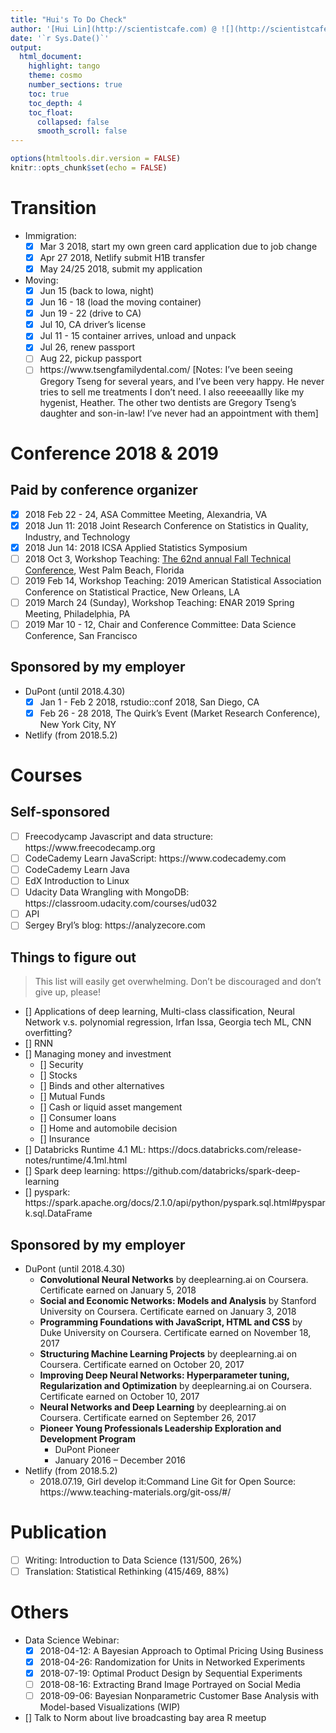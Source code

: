 ```yaml
---
title: "Hui's To Do Check"
author: '[Hui Lin](http://scientistcafe.com) @ ![](http://scientistcafe.com/images/netlifylogo.png){width=15%}'
date: '`r Sys.Date()`'
output:
  html_document:
    highlight: tango
    theme: cosmo
    number_sections: true
    toc: true
    toc_depth: 4
    toc_float:
      collapsed: false
      smooth_scroll: false
---
```


```r
options(htmltools.dir.version = FALSE)
knitr::opts_chunk$set(echo = FALSE)
```

# Transition

- Immigration: 
    - [x] Mar 3 2018, start my own green card application due to job change
    - [x] Apr 27 2018, Netlify submit H1B transfer
    - [x] May 24/25 2018, submit my application 

- Moving: 
    - [x] Jun 15 (back to Iowa, night)
    - [x] Jun 16 - 18 (load the moving container)
    - [x] Jun 19 - 22 (drive to CA)
    - [x] Jul 10, CA driver's license
    - [x] Jul 11 - 15 container arrives, unload and unpack
    - [x] Jul 26, renew passport 
    - [ ] Aug 22, pickup passport 
    - [ ] https://www.tsengfamilydental.com/ [Notes: I've been seeing Gregory Tseng for several years, and I've been very happy. He never tries to sell me treatments I don't need. I also reeeeaallly like my hygenist, Heather. The other two dentists are Gregory Tseng's daughter and son-in-law! I've never had an appointment with them]

# Conference 2018 & 2019

## Paid by conference organizer

- [x] 2018 Feb 22 - 24, ASA Committee Meeting, Alexandria, VA
- [x] 2018 Jun 11: 2018 Joint Research Conference on Statistics in Quality, Industry, and Technology
- [x] 2018 Jun 14: 2018 ICSA Applied Statistics Symposium
- [ ] 2018 Oct 3, Workshop Teaching: [The 62nd annual Fall Technical Conference](http://www.falltechnicalconference.org/short-courses/), West Palm Beach, Florida
- [ ] 2019 Feb 14, Workshop Teaching: 2019 American Statistical Association Conference on Statistical Practice, New Orleans, LA
- [ ] 2019 March 24 (Sunday), Workshop Teaching: ENAR 2019 Spring Meeting, Philadelphia, PA
- [ ] 2019 Mar 10 - 12, Chair and Conference Committee: Data Science Conference, San Francisco     

## Sponsored by my employer

- DuPont (until 2018.4.30)
    - [x] Jan 1 - Feb 2 2018, rstudio::conf 2018, San Diego, CA
    - [x] Feb 26 - 28 2018, The Quirk's Event (Market Research Conference), New York City, NY
    
- Netlify (from 2018.5.2)

# Courses

## Self-sponsored

- [ ] Freecodycamp Javascript and data structure: https://www.freecodecamp.org
- [ ] CodeCademy Learn JavaScript: https://www.codecademy.com
- [ ] CodeCademy Learn Java
- [ ] EdX Introduction to Linux
- [ ] Udacity Data Wrangling with MongoDB: https://classroom.udacity.com/courses/ud032
- [ ] API
- [ ] Sergey Bryl's blog: https://analyzecore.com

## Things to figure out

> This list will easily get overwhelming. Don't be discouraged and don't give up, please!

- [] Applications of deep learning, Multi-class classification, Neural Network v.s. polynomial regression, Irfan Issa, Georgia tech ML, CNN overfitting?
- [] RNN
- [] Managing money and investment
    - [] Security
    - [] Stocks
    - [] Binds and other alternatives
    - [] Mutual Funds
    - [] Cash or liquid asset mangement
    - [] Consumer loans
    - [] Home and automobile decision
    - [] Insurance
- [] Databricks Runtime 4.1 ML: https://docs.databricks.com/release-notes/runtime/4.1ml.html
- [] Spark deep learning: https://github.com/databricks/spark-deep-learning
- [] pyspark: https://spark.apache.org/docs/2.1.0/api/python/pyspark.sql.html#pyspark.sql.DataFrame


## Sponsored by my employer 

- DuPont (until 2018.4.30)
    - **Convolutional Neural Networks** by deeplearning.ai on Coursera. Certificate earned on January 5, 2018
    - **Social and Economic Networks: Models and Analysis** by Stanford University on Coursera. Certificate earned on January 3, 2018
    - **Programming Foundations with JavaScript, HTML and CSS** by Duke University on Coursera. Certificate earned on November 18, 2017
    - **Structuring Machine Learning Projects** by deeplearning.ai on Coursera. Certificate earned on October 20, 2017
    - **Improving Deep Neural Networks: Hyperparameter tuning, Regularization and Optimization** by deeplearning.ai on Coursera. Certificate earned on October 10, 2017
    - **Neural Networks and Deep Learning** by deeplearning.ai on Coursera. Certificate earned on September 26, 2017
    - **Pioneer Young Professionals Leadership Exploration and Development Program**
        - DuPont Pioneer
        - January 2016 – December 2016

- Netlify (from 2018.5.2)
    - 2018.07.19, Girl develop it:Command Line Git for Open Source: https://www.teaching-materials.org/git-oss/#/

# Publication

- [ ] Writing: Introduction to Data Science (131/500, 26%)
- [ ] Translation: Statistical Rethinking (415/469, 88%)

# Others

-  Data Science Webinar: 
    - [x] 2018-04-12: A Bayesian Approach to Optimal Pricing Using Business
    - [x] 2018-04-26: Randomization for Units in Networked Experiments
    - [x] 2018-07-19: Optimal Product Design by Sequential Experiments
    - [ ] 2018-08-16: Extracting Brand Image Portrayed on Social Media
    - [ ] 2018-09-06: Bayesian Nonparametric Customer Base Analysis with Model-based Visualizations (WIP)

- [] Talk to Norm about live broadcasting bay area R meetup

